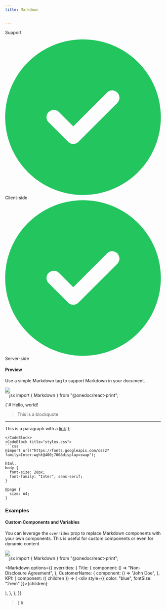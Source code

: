 ```yaml
---
title: Markdown


---
```


Support

<div style={{
    display: "grid",
    gridTemplateColumns: "repeat(2, 1fr)",
    gap: "0.5rem",
  }}><div className="flex items-center p-3 border rounded-md border-gray-700" style={{borderColor: '#374151'}}><svg xmlns="http://www.w3.org/2000/svg" className="h-5 w-5 mr-2" viewBox="0 0 512 512"><path fill="#22c55e" d="M256 512A256 256 0 1 0 256 0a256 256 0 1 0 0 512zM369 209L241 337c-9.4 9.4-24.6 9.4-33.9 0l-64-64c-9.4-9.4-9.4-24.6 0-33.9s24.6-9.4 33.9 0l47 47L335 175c9.4-9.4 24.6-9.4 33.9 0s9.4 24.6 0 33.9z"/></svg><span>Client-side</span></div><div className="flex items-center p-3 border rounded-md" style={{borderColor: '#374151'}}><svg xmlns="http://www.w3.org/2000/svg" className="h-5 w-5 mr-2" viewBox="0 0 512 512"><path fill="#22c55e" d="M256 512A256 256 0 1 0 256 0a256 256 0 1 0 0 512zM369 209L241 337c-9.4 9.4-24.6 9.4-33.9 0l-64-64c-9.4-9.4-9.4-24.6 0-33.9s24.6-9.4 33.9 0l47 47L335 175c9.4-9.4 24.6-9.4 33.9 0s9.4 24.6 0 33.9z"/></svg><span>Server-side</span></div></div>

#### Preview

Use a simple Markdown tag to support Markdown in your document.

<Frame background="subtle"><img src="../../images/previews/markdown-c8d0ecd4/document.1.jpg" style={{  width: '100%', height: 'auto', maxHeight: '500px', borderRadius: "0.25rem", overflow: "hidden", border: '1px solid gray' }} /></Frame>

<div style={{paddingTop: "1rem", paddingBottom: "1rem"}}><CodeBlocks>
<CodeBlock title="template.tsx">
```jsx
import { Markdown } from "@onedoc/react-print";

<Markdown>{`# Hello, world!

> This is a blockquote

---

This is a paragraph with a [link](https://google.com)`}</Markdown>;

```
</CodeBlock>
<CodeBlock title="styles.css">
```css
@import url("https://fonts.googleapis.com/css2?family=Inter:wght@400;700&display=swap");

html,
body {
  font-size: 28px;
  font-family: "Inter", sans-serif;
}

@page {
  size: A4;
}

```
</CodeBlock>
</CodeBlocks></div>

### Examples

#### Custom Components and Variables

You can leverage the `overrides` prop to replace Markdown components with your own components. This is useful for custom components or even for dynamic content.

<Frame background="subtle"><img src="../../images/previews/markdown-882cc486/document.1.jpg" style={{  width: '100%', height: 'auto', maxHeight: '500px', borderRadius: "0.25rem", overflow: "hidden", border: '1px solid gray' }} /></Frame>

<div style={{paddingTop: "1rem", paddingBottom: "1rem"}}><CodeBlocks>
<CodeBlock title="template.tsx">
```jsx
import { Markdown } from "@onedoc/react-print";

<Markdown
  options={{
    overrides: {
      Title: {
        component: () => "Non-Disclosure Agreement",
      },
      CustomerName: {
        component: () => "John Doe",
      },
      KPI: {
        component: ({ children }) => (
          <div style={{ color: "blue", fontSize: "2rem" }}>{children}</div>
        ),
      },
    },
  }}
>{`# <Title />

This agreement is signed with <CustomerName />.

<KPI>20/month</KPI>`}</Markdown>;

```
</CodeBlock>
<CodeBlock title="styles.css">
```css
@import url("https://fonts.googleapis.com/css2?family=Inter:wght@400;700&display=swap");

html,
body {
  font-size: 28px;
  font-family: "Inter", sans-serif;
}

@page {
  size: A4;
}

```
</CodeBlock>
</CodeBlocks></div>

